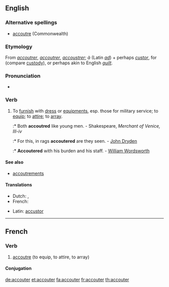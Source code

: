==English==

===Alternative spellings===
* [[accoutre]] (Commonwealth)

===Etymology===
From {{etyl|fr}} ''[[accoutrer]]'', {{etyl|fro}} ''[[accoutrer]]'', ''[[accoustrer]]''; ''à'' (Latin ''[[ad]]'') + perhaps {{LL.}} ''[[custor]]'', for {{term|custos||guardian, sacristan}} (compare [[custody]]), or perhaps akin to English ''[[guilt]]''.

===Pronunciation===
* {{IPA|/əˈkuːtə/}}

===Verb===
{{en-verb}}

# {{transitive}} To [[furnish]] with [[dress]] or [[equipment]]s, esp. those for military service; to [[equip]]; to [[attire]]; to [[array]].
#:* Both '''accoutred''' like young men. - Shakespeare, ''Merchant of Venice, III-iv''
#:* For this, in rags '''accoutered''' are they seen. - [[w:John Dryden|John Dryden]]
#:* '''Accoutered''' with his burden and his staff. - [[w:William Wordsworth|William Wordsworth]]

====See also====
* [[accoutrements]]

====Translations====
{{checktrans-top}}
* Dutch: {{t+|nl|voorzien}}, {{t+|nl|uitdossen}}
* French: {{t+|fr|accoutrer}}
{{trans-mid}}
* Latin: [[accustor]]
{{trans-bottom}}

----

==French==

===Verb===
{{infl|fr|verb}}

# [[accoutre]] (to equip, to attire, to array)

====Conjugation====
{{fr-conj-er|accout|avoir}}

[[de:accouter]]
[[et:accouter]]
[[fa:accouter]]
[[fr:accouter]]
[[th:accouter]]